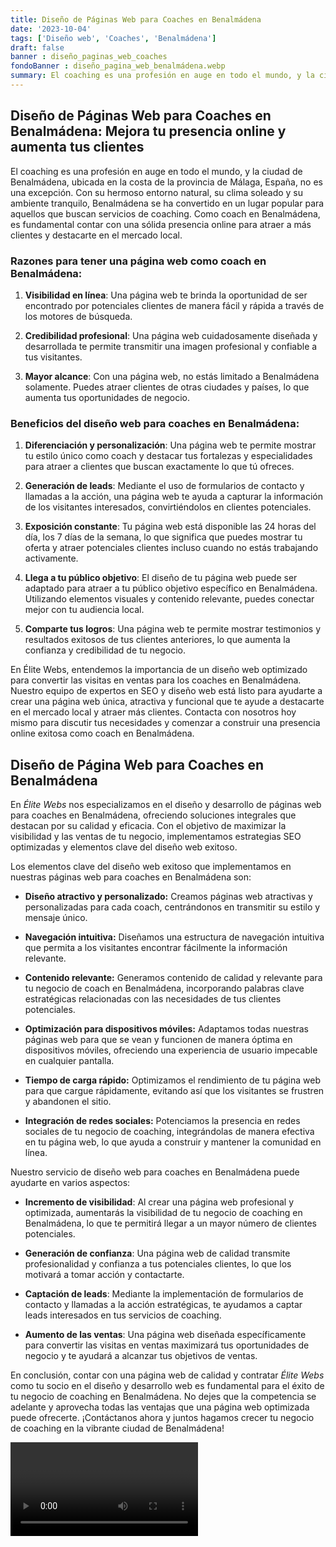 ```yaml
---
title: Diseño de Páginas Web para Coaches en Benalmádena
date: '2023-10-04'
tags: ['Diseño web', 'Coaches', 'Benalmádena']
draft: false
banner : diseño_paginas_web_coaches
fondoBanner : diseño_pagina_web_benalmádena.webp
summary: El coaching es una profesión en auge en todo el mundo, y la ciudad de Benalmádena, ubicada en la costa de la provincia de Málaga, España, no es una excepción. Con su hermoso entorno natural, su clima soleado y su ambiente tranquilo, Benalmádena se ha convertido en un lugar popular para aquellos que buscan servicios de coaching. Como coach en Benalmádena, es fundamental contar con una sólida presencia online para atraer a más clientes y destacarte en el mercado local.
---
```


## Diseño de Páginas Web para Coaches en Benalmádena: Mejora tu presencia online y aumenta tus clientes

El coaching es una profesión en auge en todo el mundo, y la ciudad de Benalmádena, ubicada en la costa de la provincia de Málaga, España, no es una excepción. Con su hermoso entorno natural, su clima soleado y su ambiente tranquilo, Benalmádena se ha convertido en un lugar popular para aquellos que buscan servicios de coaching. Como coach en Benalmádena, es fundamental contar con una sólida presencia online para atraer a más clientes y destacarte en el mercado local.

### Razones para tener una página web como coach en Benalmádena:

1. **Visibilidad en línea**: Una página web te brinda la oportunidad de ser encontrado por potenciales clientes de manera fácil y rápida a través de los motores de búsqueda.

2. **Credibilidad profesional**: Una página web cuidadosamente diseñada y desarrollada te permite transmitir una imagen profesional y confiable a tus visitantes.

3. **Mayor alcance**: Con una página web, no estás limitado a Benalmádena solamente. Puedes atraer clientes de otras ciudades y países, lo que aumenta tus oportunidades de negocio.

### Beneficios del diseño web para coaches en Benalmádena:

1. **Diferenciación y personalización**: Una página web te permite mostrar tu estilo único como coach y destacar tus fortalezas y especialidades para atraer a clientes que buscan exactamente lo que tú ofreces.

2. **Generación de leads**: Mediante el uso de formularios de contacto y llamadas a la acción, una página web te ayuda a capturar la información de los visitantes interesados, convirtiéndolos en clientes potenciales.

3. **Exposición constante**: Tu página web está disponible las 24 horas del día, los 7 días de la semana, lo que significa que puedes mostrar tu oferta y atraer potenciales clientes incluso cuando no estás trabajando activamente.

4. **Llega a tu público objetivo**: El diseño de tu página web puede ser adaptado para atraer a tu público objetivo específico en Benalmádena. Utilizando elementos visuales y contenido relevante, puedes conectar mejor con tu audiencia local.

5. **Comparte tus logros**: Una página web te permite mostrar testimonios y resultados exitosos de tus clientes anteriores, lo que aumenta la confianza y credibilidad de tu negocio.

En Élite Webs, entendemos la importancia de un diseño web optimizado para convertir las visitas en ventas para los coaches en Benalmádena. Nuestro equipo de expertos en SEO y diseño web está listo para ayudarte a crear una página web única, atractiva y funcional que te ayude a destacarte en el mercado local y atraer más clientes. Contacta con nosotros hoy mismo para discutir tus necesidades y comenzar a construir una presencia online exitosa como coach en Benalmádena.

<GifSeo />

<Cta />

## Diseño de Página Web para Coaches en Benalmádena

En *Élite Webs* nos especializamos en el diseño y desarrollo de páginas web para coaches en Benalmádena, ofreciendo soluciones integrales que destacan por su calidad y eficacia. Con el objetivo de maximizar la visibilidad y las ventas de tu negocio, implementamos estrategias SEO optimizadas y elementos clave del diseño web exitoso. 

Los elementos clave del diseño web exitoso que implementamos en nuestras páginas web para coaches en Benalmádena son:

- **Diseño atractivo y personalizado:** Creamos páginas web atractivas y personalizadas para cada coach, centrándonos en transmitir su estilo y mensaje único. 

- **Navegación intuitiva:** Diseñamos una estructura de navegación intuitiva que permita a los visitantes encontrar fácilmente la información relevante. 

- **Contenido relevante:** Generamos contenido de calidad y relevante para tu negocio de coach en Benalmádena, incorporando palabras clave estratégicas relacionadas con las necesidades de tus clientes potenciales.

- **Optimización para dispositivos móviles:** Adaptamos todas nuestras páginas web para que se vean y funcionen de manera óptima en dispositivos móviles, ofreciendo una experiencia de usuario impecable en cualquier pantalla.

- **Tiempo de carga rápido:** Optimizamos el rendimiento de tu página web para que cargue rápidamente, evitando así que los visitantes se frustren y abandonen el sitio.

- **Integración de redes sociales:** Potenciamos la presencia en redes sociales de tu negocio de coaching, integrándolas de manera efectiva en tu página web, lo que ayuda a construir y mantener la comunidad en línea.

Nuestro servicio de diseño web para coaches en Benalmádena puede ayudarte en varios aspectos:

- **Incremento de visibilidad**: Al crear una página web profesional y optimizada, aumentarás la visibilidad de tu negocio de coaching en Benalmádena, lo que te permitirá llegar a un mayor número de clientes potenciales.

- **Generación de confianza**: Una página web de calidad transmite profesionalidad y confianza a tus potenciales clientes, lo que los motivará a tomar acción y contactarte.

- **Captación de leads**: Mediante la implementación de formularios de contacto y llamadas a la acción estratégicas, te ayudamos a captar leads interesados en tus servicios de coaching.

- **Aumento de las ventas**: Una página web diseñada específicamente para convertir las visitas en ventas maximizará tus oportunidades de negocio y te ayudará a alcanzar tus objetivos de ventas.

En conclusión, contar con una página web de calidad y contratar *Élite Webs* como tu socio en el diseño y desarrollo web es fundamental para el éxito de tu negocio de coaching en Benalmádena. No dejes que la competencia se adelante y aprovecha todas las ventajas que una página web optimizada puede ofrecerte. ¡Contáctanos ahora y juntos hagamos crecer tu negocio de coaching en la vibrante ciudad de Benalmádena!

<Video />

<CtaBot job='Coaches' city='Benalmádena'/>

<Gmaps query='Benalmádena+españa+maps' />
